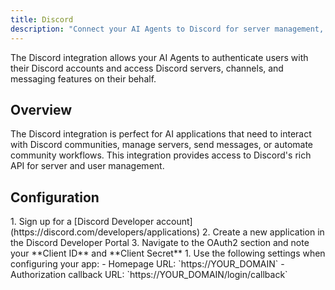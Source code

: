 ```yaml
---
title: Discord
description: "Connect your AI Agents to Discord for server management, messaging, and community features."
---
```



The Discord integration allows your AI Agents to authenticate users with their Discord accounts and access Discord servers, channels, and messaging features on their behalf.

## Overview

The Discord integration is perfect for AI applications that need to interact with Discord communities, manage servers, send messages, or automate community workflows. This integration provides access to Discord's rich API for server and user management.

## Configuration

<Steps>
  <Step title="Set up app in Discord">
    1. Sign up for a [Discord Developer account](https://discord.com/developers/applications)
    2. Create a new application in the Discord Developer Portal
    3. Navigate to the OAuth2 section and note your **Client ID** and **Client Secret**
  </Step>
  <Step title="Configure for Auth0">
    1. Use the following settings when configuring your app:
      - Homepage URL: `https://YOUR_DOMAIN`
      - Authorization callback URL: `https://YOUR_DOMAIN/login/callback`
  </Step>
</Steps>

<FindDomainInfoBlock />

<AddConnectionInAuth0 />

<LearnMore />
